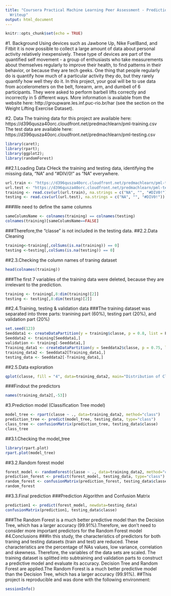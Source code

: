 ---
title: "Coursera Practical Machine Learning Peer Assessment - Prediction Assignment
  Writeup"
output: html_document
---

```{r setup, include=FALSE}
knitr::opts_chunk$set(echo = TRUE)
```
#1. Background
Using devices such as Jawbone Up, Nike FuelBand, and Fitbit it is now possible to collect a large amount of data about personal activity relatively inexpensively. These type of devices are part of the quantified self movement - a group of enthusiasts who take measurements about themselves regularly to improve their health, to find patterns in their behavior, or because they are tech geeks. One thing that people regularly do is quantify how much of a particular activity they do, but they rarely quantify how well they do it. In this project, your goal will be to use data from accelerometers on the belt, forearm, arm, and dumbell of 6 participants. They were asked to perform barbell lifts correctly and incorrectly in 5 different ways. More information is available from the website here: http://groupware.les.inf.puc-rio.br/har (see the section on the Weight Lifting Exercise Dataset).


#2. Data
The training data for this project are available here:
https://d396qusza40orc.cloudfront.net/predmachlearn/pml-training.csv
The test data are available here:
https://d396qusza40orc.cloudfront.net/predmachlearn/pml-testing.csv

```{r}
library(caret); 
library(rpart);
library(ggplot2);
library(randomForest)
```
##2.1.Loading Data
CHeck the training and testing data, identifying the missing data, "NA" and "#DIV/0!" as "NA" everywhere.
```{r}
url.train <- "https://d396qusza40orc.cloudfront.net/predmachlearn/pml-training.csv"
url.test <- "https://d396qusza40orc.cloudfront.net/predmachlearn/pml-testing.csv"
training <- read.csv(url(url.train), na.strings = c("NA", "", "#DIV0!"))
testing <- read.csv(url(url.test), na.strings = c("NA", "", "#DIV0!"))
```
###We need to define the same columns
```{r}
sameColumsName <- colnames(training) == colnames(testing)
colnames(training)[sameColumsName==FALSE]
```
###Therefore,the "classe" is not included in the testing data.
##2.2.Data Cleaning
```{r}
training<-training[,colSums(is.na(training)) == 0]
testing <-testing[,colSums(is.na(testing)) == 0]
```
##2.3.Checking the column names of traning dataset
```{r}
head(colnames(training))
```
###The first 7 variables of the training data were deleted, because they are irrelevant to the prediction.
```{r}
training <- training[,8:dim(training)[2]]
testing <- testing[,8:dim(testing)[2]]

```
##2.4.Training, testing & validation data
###The training dataset was separated into three parts: tranining part (60%), testing part (20%), and validation part (20%)
```{r}
set.seed(123)
Seeddata1 <- createDataPartition(y = training$classe, p = 0.8, list = F)
Seeddata2 <- training[Seeddata1,]
validation <- training[-Seeddata1,]
Training_data1 <- createDataPartition(y = Seeddata2$classe, p = 0.75, list = F)
training_data2 <- Seeddata2[Training_data1,]
testing_data <- Seeddata2[-Training_data1,]
```
##2.5.Data exploration
```{r}
qplot(classe, fill = "4", data=training_data2, main="Distribution of Classes")
```
###Findout the predictors
```{r}
names(training_data2[,-53])
```
#3.Prediction model (Classification Tree model)
```{r}
model_tree <- rpart(classe ~ ., data=training_data2, method="class")
prediction_tree <- predict(model_tree, testing_data, type="class")
class_tree <- confusionMatrix(prediction_tree, testing_data$classe)
class_tree
```
##3.1.Checking the model_tree
```{r}
library(rpart.plot)
rpart.plot(model_tree)
```
##3.2.Random forest model
```{r}
forest_model <- randomForest(classe ~ ., data=training_data2, method="class")
prediction_forest <- predict(forest_model, testing_data, type="class")
random_forest <- confusionMatrix(prediction_forest, testing_data$classe)
random_forest
```

##3.3.Final prediction
###Prediction Algorithm and Confusion Matrix
```{r}
prediction1 <- predict(forest_model, newdata=testing_data)
confusionMatrix(prediction1, testing_data$classe)
```
###The Random Forest is a much better predictive model than the Decision Tree, which has a larger accuracy (99.91%).Therefore, we don't need to consider more important predictors for the Random Forest model
#4.Conclusions
###In this study, the characteristics of predictors for both traning and testing datasets (train and test) are reduced. These characteristics are the percentage of NAs values, low variance, correlation and skewness. Therefore, the variables of the data sets are scaled. The training dataset is splitted into subtraining and validation parts to construct a predictive model and evaluate its accuracy. Decision Tree and Random Forest are applied.The Random Forest is a much better predictive model than the Decision Tree, which has a larger accuracy (99.91%).
##This project is reproducible and was done with the following environment:
```{r}
sessionInfo()
```

